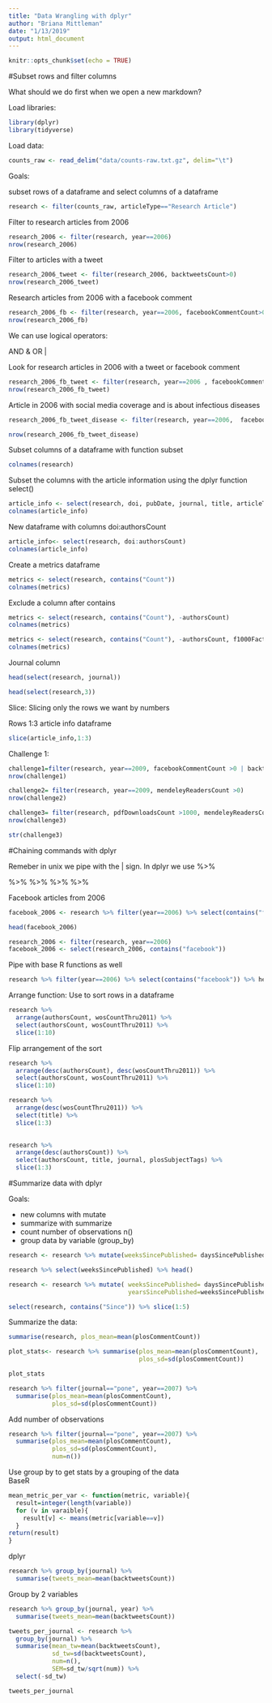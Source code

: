 ```yaml
---
title: "Data Wrangling with dplyr"
author: "Briana Mittleman"
date: "1/13/2019"
output: html_document
---
```


```r
knitr::opts_chunk$set(echo = TRUE)
```

#Subset rows and filter columns  

What should we do first when we open a new markdown?  


Load libraries: 
```r
library(dplyr)
library(tidyverse)
```

Load data:  

```r
counts_raw <- read_delim("data/counts-raw.txt.gz", delim="\t")
```

Goals:  

subset rows of a dataframe and select columns of a dataframe  


```r
research <- filter(counts_raw, articleType=="Research Article")
```

Filter to research articles from 2006  

```r
research_2006 <- filter(research, year==2006)
nrow(research_2006)
```

Filter to articles with a tweet  

```r
research_2006_tweet <- filter(research_2006, backtweetsCount>0)
nrow(research_2006_tweet)
```

Research articles from 2006 with a facebook comment  

```r
research_2006_fb <- filter(research, year==2006, facebookCommentCount>0)
nrow(research_2006_fb)
```

We can use logical operators:  

AND &
OR |  

Look for research articles in 2006 with a tweet or facebook comment  

```r
research_2006_fb_tweet <- filter(research, year==2006 , facebookCommentCount >0 | backtweetsCount >0)  
nrow(research_2006_fb_tweet)
```

Article in 2006 with social media coverage and is about infectious diseases  

```r
research_2006_fb_tweet_disease <- filter(research, year==2006,  facebookCommentCount >0 | backtweetsCount>0, grepl("Infectious Diseases", plosSubjectTags))

nrow(research_2006_fb_tweet_disease)
```
Subset columns of a dataframe with function subset  

```r
colnames(research)
```
Subset the columns with the article information using the dplyr function select()  

```r
article_info <- select(research, doi, pubDate, journal, title, articleType, authorsCount)
colnames(article_info)

```
New dataframe with columns doi:authorsCount  

```r
article_info<- select(research, doi:authorsCount)
colnames(article_info)
```
Create a metrics dataframe  

```r
metrics <- select(research, contains("Count"))
colnames(metrics)
```
Exclude a column after contains  

```r
metrics <- select(research, contains("Count"), -authorsCount)
colnames(metrics)
```
```r
metrics <- select(research, contains("Count"), -authorsCount, f1000Factor, wikipediaCites)
colnames(metrics)
```
Journal column  

```r
head(select(research, journal))
```
```r
head(select(research,3))
```
Slice: Slicing only the rows we want by numbers 

Rows 1:3 article info dataframe  
```r
slice(article_info,1:3)
```
Challenge 1:  

```r
challenge1=filter(research, year==2009, facebookCommentCount >0 | backtweetsCount >0) 
nrow(challenge1)
```

```r
challenge2= filter(research, year==2009, mendeleyReadersCount >0)
nrow(challenge2)
```

```r
challenge3= filter(research, pdfDownloadsCount >1000, mendeleyReadersCount > 15, year <2009, wosCountThru2011< 10)
nrow(challenge3)
```

```r
str(challenge3)
``` 

#Chaining commands with dplyr  

Remeber in unix we pipe with the | sign. In dplyr we use %>%  

%>% %>% %>% %>% 

Facebook articles from 2006  

```r
facebook_2006 <- research %>% filter(year==2006) %>% select(contains("facebook"))

head(facebook_2006)
```

```r
research_2006 <- filter(research, year==2006)
facebook_2006 <- select(research_2006, contains("facebook"))
```


Pipe with base R functions as well  

```r
research %>% filter(year==2006) %>% select(contains("facebook")) %>% head 
```

Arrange function: Use to sort rows in a dataframe  

```r
research %>%
  arrange(authorsCount, wosCountThru2011) %>% 
  select(authorsCount, wosCountThru2011) %>% 
  slice(1:10)
```


Flip arrangement of the sort  

```r
research %>% 
  arrange(desc(authorsCount), desc(wosCountThru2011)) %>% 
  select(authorsCount, wosCountThru2011) %>% 
  slice(1:10)

```

```r
research %>%
  arrange(desc(wosCountThru2011)) %>% 
  select(title) %>% 
  slice(1:3)
  
```

```r
research %>% 
  arrange(desc(authorsCount)) %>% 
  select(authorsCount, title, journal, plosSubjectTags) %>% 
  slice(1:3)
```

#Summarize data with dplyr  

Goals: 

* new columns with mutate  
* summarize with summarize   
* count number of observations n()  
* group data by variable (group_by)  


```r
research <- research %>% mutate(weeksSincePublished= daysSincePublished/7)

research %>% select(weeksSincePublished) %>% head()
```

```r
research <- research %>% mutate( weeksSincePublished= daysSincePublished/7,
                                 yearsSincePublished=weeksSincePublished/52)

select(research, contains("Since")) %>% slice(1:5)
```

Summarize the data: 

```r
summarise(research, plos_mean=mean(plosCommentCount))
```

```r
plot_stats<- research %>% summarise(plos_mean=mean(plosCommentCount), 
                                    plos_sd=sd(plosCommentCount))

plot_stats
```


```r
research %>% filter(journal=="pone", year==2007) %>% 
  summarise(plos_mean=mean(plosCommentCount),
            plos_sd=sd(plosCommentCount))


```

Add number of observations  

```r
research %>% filter(journal=="pone", year==2007) %>% 
  summarise(plos_mean=mean(plosCommentCount),
            plos_sd=sd(plosCommentCount),
            num=n())
```

Use group by to get stats by a grouping of the data  
BaseR
```r
mean_metric_per_var <- function(metric, variable){
  result=integer(length(variable))
  for (v in varaible){
    result[v] <- means(metric[variable==v])
  }
return(result)
}
```
dplyr
```r
research %>% group_by(journal) %>% 
  summarise(tweets_mean=mean(backtweetsCount))
```

Group by 2 variables  

```r
research %>% group_by(journal, year) %>% 
  summarise(tweets_mean=mean(backtweetsCount))
```

```r
tweets_per_journal <- research %>%
  group_by(journal) %>% 
  summarise(mean_tw=mean(backtweetsCount),
            sd_tw=sd(backtweetsCount),
            num=n(),
            SEM=sd_tw/sqrt(num)) %>% 
  select(-sd_tw)

tweets_per_journal

```









